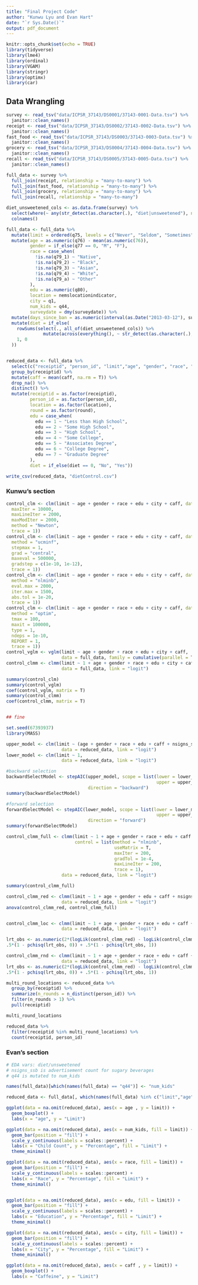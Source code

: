 ```yaml
---
title: "Final Project Code"
author: "Kunwu Lyu and Evan Hart"
date: "`r Sys.Date()`"
output: pdf_document
---
```


```r
knitr::opts_chunk$set(echo = TRUE)
library(tidyverse)
library(lme4)
library(ordinal)
library(VGAM)
library(stringr)
library(optimx)
library(car)
```

## Data Wrangling

```r
survey <- read_tsv("data/ICPSR_37143/DS0001/37143-0001-Data.tsv") %>%
  janitor::clean_names()
receipt <- read_tsv("data/ICPSR_37143/DS0002/37143-0002-Data.tsv") %>%
  janitor::clean_names()
fast_food <- read_tsv("data/ICPSR_37143/DS0003/37143-0003-Data.tsv") %>%
  janitor::clean_names()
grocery <- read_tsv("data/ICPSR_37143/DS0004/37143-0004-Data.tsv") %>%
  janitor::clean_names()
recall <- read_tsv("data/ICPSR_37143/DS0005/37143-0005-Data.tsv") %>%
  janitor::clean_names()

full_data <- survey %>%
  full_join(receipt, relationship = "many-to-many") %>%  
  full_join(fast_food, relationship = "many-to-many") %>%
  full_join(grocery, relationship = "many-to-many") %>%
  full_join(recall, relationship = "many-to-many") 

diet_unsweetened_cols <- as.data.frame(survey) %>%
  select(where(~ any(str_detect(as.character(.), "diet|unsweetened"), na.rm = TRUE))) %>%
  colnames()

full_data <- full_data %>% 
  mutate(limit = ordered(q75, levels = c("Never", "Seldom", "Sometimes", "Often", "Always"))) %>% 
  mutate(age = as.numeric(q76) - mean(as.numeric(76)),
         gender = if_else(q77 == 0, "M", "F"),
         race = case_when(
           !is.na(q79_1) ~ "Native",
           !is.na(q79_2) ~ "Black",
           !is.na(q79_3) ~ "Asian",
           !is.na(q79_4) ~ "White",
           !is.na(q79_a) ~ "Other"
         ),
         edu = as.numeric(q80),
         location = nemslocationindicator,
         city = q1,
         num_kids = q44,
         surveydate = dmy(surveydate)) %>%
  mutate(days_since_ban = as.numeric(interval(as.Date("2013-03-12"), surveydate) / days(1))) %>% 
  mutate(diet = if_else(
    rowSums(select(., all_of(diet_unsweetened_cols)) %>% 
              mutate(across(everything(), ~ str_detect(as.character(.), "diet|unsweetened"))), na.rm = TRUE) >= 1, 
    1, 0
  ))


reduced_data <- full_data %>% 
  select(c("receiptid", "person_id", "limit","age", "gender", "race", "edu", "city", "caff", "location", "round", "nsigns_ssb", "num_kids", "diet", "surveydate", "days_since_ban")) %>%
  group_by(receiptid) %>% 
  mutate(caff = mean(caff, na.rm = T)) %>% 
  drop_na() %>% 
  distinct() %>% 
  mutate(receiptid = as.factor(receiptid),
         person_id = as.factor(person_id),
         location = as.factor(location),
         round = as.factor(round),
         edu = case_when(
           edu == 1 ~ "Less than High School",
           edu == 2 ~ "Some High School",
           edu == 3 ~ "High School",
           edu == 4 ~ "Some College",
           edu == 5 ~ "Associates Degree",
           edu == 6 ~ "College Degree",
           edu == 7 ~ "Graduate Degree"
         ),
         diet = if_else(diet == 0, "No", "Yes"))

write_csv(reduced_data, "dietControl.csv")
```


### Kunwu's section

```r
control_clm <- clm(limit ~ age + gender + race + edu + city + caff, data = full_data, control = list(
  maxIter = 10000, 
  maxLineIter = 2000, 
  maxModIter = 2000, 
  method = "Newton", 
  trace = 1))
control_clm <- clm(limit ~ age + gender + race + edu + city + caff, data = full_data, control = list(
  method = "ucminf",
  stepmax = 1,
  grad = "central",
  maxeval = 500000,
  gradstep = c(1e-10, 1e-12),
  trace = 1))
control_clm <- clm(limit ~ age + gender + race + edu + city + caff, data = full_data, control = list(
  method = "nlminb",
  eval.max = 2000,
  iter.max = 1500,
  abs.tol = 1e-20,
  trace = 1))
control_clm <- clm(limit ~ age + gender + race + edu + city + caff, data = full_data, control = list(
  method = "optim",
  tmax = 100,
  maxit = 100000,
  type = 1,
  ndeps = 1e-10,
  REPORT = 1,
  trace = 1))
control_vglm <- vglm(limit ~ age + gender + race + edu + city + caff, 
                     data = full_data, family = cumulative(parallel = TRUE))
control_clmm <- clmm(limit ~ 1 + age + gender + race + edu + city + caff + (1 | location) + (1 | round), control = list(trace = 1),
                     data = full_data, link = "logit")

summary(control_clm)
summary(control_vglm)
coef(control_vglm, matrix = T)
summary(control_clmm)
coef(control_clmm, matrix = T)


## fine
```


```r
set.seed(67393937)
library(MASS)

upper_model <- clm(limit ~ (age + gender + race + edu + caff + nsigns_ssb + num_kids + diet + days_since_ban)^2,
                     data = reduced_data, link = "logit")
lower_model <- clm(limit ~ 1, 
                     data = reduced_data, link = "logit")

#backward selection
backwardSelectModel <- stepAIC(upper_model, scope = list(lower = lower_model,
                                                         upper = upper_model),
                               direction = "backward")
summary(backwardSelectModel)

#forward selection
forwardSelectModel <- stepAIC(lower_model, scope = list(lower = lower_model, 
                                                         upper = upper_model),
                               direction = "forward")
summary(forwardSelectModel)
```


```r
control_clmm_full <- clmm(limit ~ 1 + age + gender + race + edu + caff + nsigns_ssb + num_kids + diet + days_since_ban + (1 | location) + (1 | round), 
                          control = list(method = "nlminb",
                                         useMatrix = T,
                                         maxIter = 200, 
                                         gradTol = 1e-4, 
                                         maxLineIter = 200,
                                         trace = 1),
                     data = reduced_data, link = "logit")

summary(control_clmm_full)

control_clmm_red <- clmm(limit ~ 1 + age + gender + edu + caff + nsigns_ssb + num_kids + (1 | location) + (1 | round), control = list(trace = 1),
                     data = reduced_data, link = "logit")
anova(control_clmm_red, control_clmm_full)


control_clmm_loc <- clmm(limit ~ 1 + age + gender + race + edu + caff + nsigns_ssb + num_kids + (1 | location), control = list(trace = 1),
                     data = reduced_data, link = "logit")

lrt_obs <- as.numeric(2*(logLik(control_clmm_red) - logLik(control_clmm_loc)))
.5*(1 - pchisq(lrt_obs, 0)) + .5*(1 - pchisq(lrt_obs, 1))

control_clmm_rnd <- clmm(limit ~ 1 + age + gender + race + edu + caff + nsigns_ssb + num_kids + (1 | round), control = list(trace = 1),
                     data = reduced_data, link = "logit")
lrt_obs <- as.numeric(2*(logLik(control_clmm_red) - logLik(control_clmm_rnd)))
.5*(1 - pchisq(lrt_obs, 0)) + .5*(1 - pchisq(lrt_obs, 1))

multi_round_locations <- reduced_data %>%
  group_by(receiptid) %>% 
  summarize(n_rounds = n_distinct(person_id)) %>% 
  filter(n_rounds > 1) %>%
  pull(receiptid)

multi_round_locations

reduced_data %>%
  filter(receiptid %in% multi_round_locations) %>%
  count(receiptid, person_id)
```



### Evan's section

```r
# EDA vars: diet/unsweetened
# nsigns_ssb is advertisement count for sugary beverages
# q44 is mutated to num_kids

names(full_data)[which(names(full_data) == "q44")] <- "num_kids"

reduced_data <- full_data[, which(names(full_data) %in% c("limit","age", "gender", "race", "edu", "city", "caff", "location", "round", "nsigns_ssb", "num_kids"))]


```

```r
ggplot(data = na.omit(reduced_data), aes(x = age , y = limit)) + 
  geom_boxplot() +
  labs(x = "age", y = "Limit")

ggplot(data = na.omit(reduced_data), aes(x = num_kids, fill = limit)) +
  geom_bar(position = "fill") + 
  scale_y_continuous(labels = scales::percent) + 
  labs(x = "Child Count", y = "Percentage", fill = "Limit") +
  theme_minimal()

ggplot(data = na.omit(reduced_data), aes(x = race, fill = limit)) +
  geom_bar(position = "fill") + 
  scale_y_continuous(labels = scales::percent) + 
  labs(x = "Race", y = "Percentage", fill = "Limit") +
  theme_minimal()


ggplot(data = na.omit(reduced_data), aes(x = edu, fill = limit)) +
  geom_bar(position = "fill") + 
  scale_y_continuous(labels = scales::percent) + 
  labs(x = "Education", y = "Percentage", fill = "Limit") +
  theme_minimal()

ggplot(data = na.omit(reduced_data), aes(x = city, fill = limit)) +
  geom_bar(position = "fill") + 
  scale_y_continuous(labels = scales::percent) + 
  labs(x = "City", y = "Percentage", fill = "Limit") +
  theme_minimal()

ggplot(data = na.omit(reduced_data), aes(x = caff , y = limit)) + 
  geom_boxplot() +
  labs(x = "Caffeine", y = "Limit")
```





